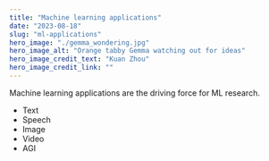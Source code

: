 ```yaml
---
title: "Machine learning applications"
date: "2023-08-18"
slug: "ml-applications"
hero_image: "./gemma_wondering.jpg"
hero_image_alt: "Orange tabby Gemma watching out for ideas"
hero_image_credit_text: "Kuan Zhou"
hero_image_credit_link: ""
---
```


Machine learning applications are the driving force for ML research.

- Text
- Speech
- Image
- Video
- AGI